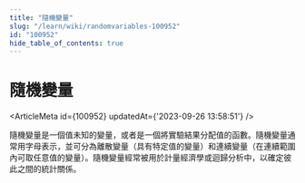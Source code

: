 ```yaml
---
title: "隨機變量"
slug: "/learn/wiki/randomvariables-100952"
id: "100952"
hide_table_of_contents: true
---
```



# 隨機變量

<ArticleMeta id={100952} updatedAt={'2023-09-26 13:58:51'} />
<div className='border-solid border-b border-t-0 my-4 border-[var(--ifm-color-gray-300)]' />

隨機變量是一個值未知的變量，或者是一個將實驗結果分配值的函數。隨機變量通常用字母表示，並可分為離散變量（具有特定值的變量）和連續變量（在連續範圍內可取任意值的變量）。隨機變量經常被用於計量經濟學或迴歸分析中，以確定彼此之間的統計關係。
